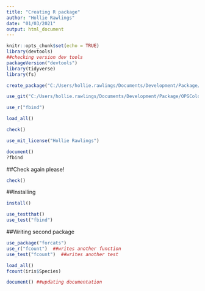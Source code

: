 ```yaml
---
title: "Creating R package"
author: "Hollie Rawlings"
date: "01/03/2021"
output: html_document
---
```


```r
knitr::opts_chunk$set(echo = TRUE)
library(devtools)
##checking version dev tools
packageVersion("devtools")
library(tidyverse)
library(fs)
```

```r

create_package("C:/Users/hollie.rawlings/Documents/Development/Package/OPGColourSet")

```

```r
use_git("C:/Users/hollie.rawlings/Documents/Development/Package/OPGColourSet")
```

```r
use_r("fbind")
```

```r
load_all()
```

```r
check()
```

```r
use_mit_license("Hollie Rawlings")

```

```r
document()
?fbind
```
##Check again please! 
```r
check()

```
##Installing 
```r
install()
```
```r
use_testthat()
use_test("fbind")
```
##Writing second package
```r
use_package("forcats")
use_r("fcount")  ##writes another function
use_test("fcount")  ##writes another test

load_all()
fcount(iris$Species)

document() ##updating documentation 
```

